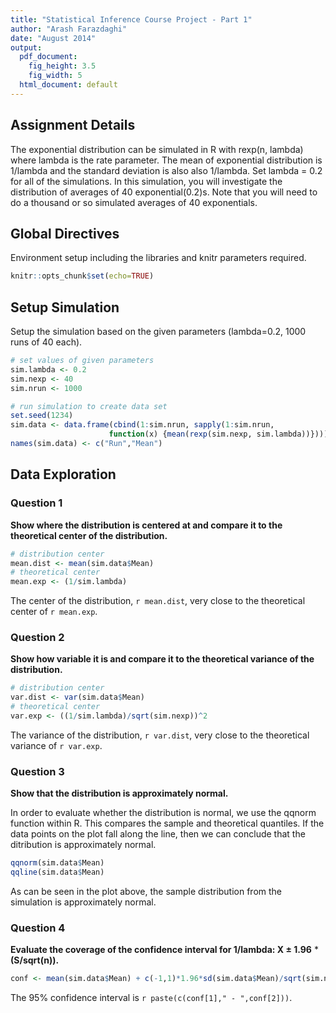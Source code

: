```yaml
---
title: "Statistical Inference Course Project - Part 1"
author: "Arash Farazdaghi"
date: "August 2014"
output:
  pdf_document:
    fig_height: 3.5
    fig_width: 5
  html_document: default
---
```


## Assignment Details

The exponential distribution can be simulated in R with rexp(n, lambda) where lambda is the rate parameter. The mean of exponential distribution is 1/lambda and the standard deviation is also also 1/lambda. Set lambda = 0.2 for all of the simulations. In this simulation, you will investigate the distribution of averages of 40 exponential(0.2)s. Note that you will need to do a thousand or so simulated averages of 40 exponentials.

## Global Directives
Environment setup including the libraries and knitr parameters required.
```r
knitr::opts_chunk$set(echo=TRUE)
```

## Setup Simulation
Setup the simulation based on the given parameters (lambda=0.2, 1000 runs of 40 each).
```r
# set values of given parameters
sim.lambda <- 0.2
sim.nexp <- 40
sim.nrun <- 1000

# run simulation to create data set
set.seed(1234)
sim.data <- data.frame(cbind(1:sim.nrun, sapply(1:sim.nrun, 
                      function(x) {mean(rexp(sim.nexp, sim.lambda))})))
names(sim.data) <- c("Run","Mean")
```

## Data Exploration
### Question 1
**Show where the distribution is centered at and compare it to the theoretical center of the distribution.**
```r
# distribution center
mean.dist <- mean(sim.data$Mean)
# theoretical center
mean.exp <- (1/sim.lambda)
```
The center of the distribution, `r mean.dist`, very close to the theoretical center of `r mean.exp`.

### Question 2
**Show how variable it is and compare it to the theoretical variance of the distribution.**
```r
# distribution center
var.dist <- var(sim.data$Mean)
# theoretical center
var.exp <- ((1/sim.lambda)/sqrt(sim.nexp))^2
```
The variance of the distribution, `r var.dist`, very close to the theoretical variance of `r var.exp`.

### Question 3
**Show that the distribution is approximately normal.**

In order to evaluate whether the distribution is normal, we use the qqnorm function within R. This compares the sample and theoretical quantiles. If the data points on the plot fall along the line, then we can conclude that the ditribution is approximately normal.
```r
qqnorm(sim.data$Mean)
qqline(sim.data$Mean)
```

As can be seen in the plot above, the sample distribution from the simulation is approximately normal.

### Question 4
**Evaluate the coverage of the confidence interval for 1/lambda: X ± 1.96** * **(S/sqrt(n)).**
```r
conf <- mean(sim.data$Mean) + c(-1,1)*1.96*sd(sim.data$Mean)/sqrt(sim.nrun)
```
The 95% confidence interval is `r paste(c(conf[1]," - ",conf[2]))`.
